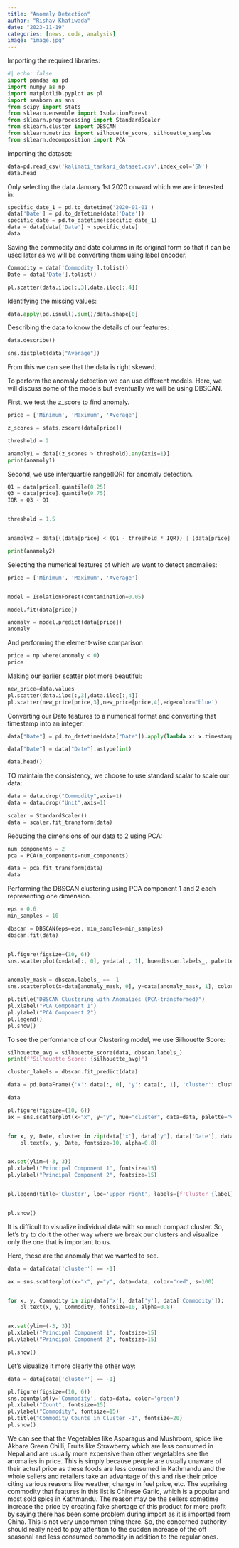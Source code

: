 ```yaml
---
title: "Anomaly Detection"
author: "Rishav Khatiwada"
date: "2023-11-19"
categories: [news, code, analysis]
image: "image.jpg"
---
```


Importing the required libraries:

```python
#| echo: false
import pandas as pd
import numpy as np
import matplotlib.pyplot as pl
import seaborn as sns
from scipy import stats
from sklearn.ensemble import IsolationForest
from sklearn.preprocessing import StandardScaler
from sklearn.cluster import DBSCAN
from sklearn.metrics import silhouette_score, silhouette_samples
from sklearn.decomposition import PCA
```

importing the dataset:

```python
data=pd.read_csv('kalimati_tarkari_dataset.csv',index_col='SN')
data.head
```

Only selecting the data January 1st 2020 onward which we are interested in:

```python
specific_date_1 = pd.to_datetime('2020-01-01') 
data['Date'] = pd.to_datetime(data['Date'])
specific_date = pd.to_datetime(specific_date_1)
data = data[data['Date'] > specific_date]
data
```

Saving the commodity and date columns in its original form so that it can be used later as we will be converting them using label encoder.

```python
Commodity = data['Commodity'].tolist()
Date = data['Date'].tolist()
```

```python
pl.scatter(data.iloc[:,3],data.iloc[:,4])
```

Identifying the missing values:

```python
data.apply(pd.isnull).sum()/data.shape[0]
```

Describing the data to know the details of our features:

```python
data.describe()
```

```python
sns.distplot(data["Average"])
```

From this we can see that the data is right skewed.

To perform the anomaly detection we can use different models. Here, we will discuss some of the models but eventually we will be using DBSCAN.

First, we test the z_score to find anomaly.

```python
price = ['Minimum', 'Maximum', 'Average']

z_scores = stats.zscore(data[price])

threshold = 2

anamoly1 = data[(z_scores > threshold).any(axis=1)]
print(anamoly1)
```

Second, we use interquartile range(IQR) for anomaly detection.

```python
Q1 = data[price].quantile(0.25)
Q3 = data[price].quantile(0.75)
IQR = Q3 - Q1


threshold = 1.5


anamoly2 = data[((data[price] < (Q1 - threshold * IQR)) | (data[price] > (Q3 + threshold * IQR))).any(axis=1)]

print(anamoly2)
```

Selecting the numerical features of which we want to detect anomalies:

```python
price = ['Minimum', 'Maximum', 'Average']


model = IsolationForest(contamination=0.05)

model.fit(data[price])

anomaly = model.predict(data[price])
anomaly
```

And performing the element-wise comparison

```python
price = np.where(anomaly < 0)
price
```

Making our earlier scatter plot more beautiful:

```python
new_price=data.values
pl.scatter(data.iloc[:,3],data.iloc[:,4])
pl.scatter(new_price[price,3],new_price[price,4],edgecolor='blue')
```

Converting our Date features to a numerical format and converting that timestamp into an integer:

```python
data["Date"] = pd.to_datetime(data["Date"]).apply(lambda x: x.timestamp())

data["Date"] = data["Date"].astype(int)

data.head()
```

TO maintain the consistency, we choose to use standard scalar to scale our data:

```python
data = data.drop("Commodity",axis=1)
data = data.drop("Unit",axis=1)

scaler = StandardScaler()
data = scaler.fit_transform(data)
```

Reducing the dimensions of our data to 2 using PCA:

```python
num_components = 2
pca = PCA(n_components=num_components)

data = pca.fit_transform(data)
data
```

Performing the DBSCAN clustering using PCA component 1 and 2 each representing one dimension.

```python
eps = 0.6
min_samples = 10

dbscan = DBSCAN(eps=eps, min_samples=min_samples)
dbscan.fit(data)


pl.figure(figsize=(10, 6))
sns.scatterplot(x=data[:, 0], y=data[:, 1], hue=dbscan.labels_, palette='viridis', legend='full')


anomaly_mask = dbscan.labels_ == -1
sns.scatterplot(x=data[anomaly_mask, 0], y=data[anomaly_mask, 1], color='red', marker='x', label='Anomalies')

pl.title("DBSCAN Clustering with Anomalies (PCA-transformed)")
pl.xlabel("PCA Component 1")
pl.ylabel("PCA Component 2")
pl.legend()
pl.show()
```

To see the performance of our Clustering model, we use Silhouette Score:

```python
silhouette_avg = silhouette_score(data, dbscan.labels_)
print(f"Silhouette Score: {silhouette_avg}")
```

```python
cluster_labels = dbscan.fit_predict(data)

data = pd.DataFrame({'x': data[:, 0], 'y': data[:, 1], 'cluster': cluster_labels, 'Date': Date,"Commodity":Commodity})

data
```

```python
pl.figure(figsize=(10, 6))
ax = sns.scatterplot(x="x", y="y", hue="cluster", data=data, palette="viridis", s=100)


for x, y, Date, cluster in zip(data['x'], data['y'], data['Date'], data['cluster']):
    pl.text(x, y, Date, fontsize=10, alpha=0.8)


ax.set(ylim=(-3, 3))
pl.xlabel("Principal Component 1", fontsize=15)
pl.ylabel("Principal Component 2", fontsize=15)


pl.legend(title='Cluster', loc='upper right', labels=[f'Cluster {label}' for label in data['cluster'].unique()])


pl.show()
```

It is difficult to visualize individual data with so much compact cluster. So, let's try to do it the other way where we break our clusters and visualize only the one that is important to us.

Here, these are the anomaly that we wanted to see.

```python
data = data[data['cluster'] == -1]

ax = sns.scatterplot(x="x", y="y", data=data, color="red", s=100)


for x, y, Commodity in zip(data['x'], data['y'], data['Commodity']):
    pl.text(x, y, Commodity, fontsize=10, alpha=0.8)


ax.set(ylim=(-3, 3))
pl.xlabel("Principal Component 1", fontsize=15)
pl.ylabel("Principal Component 2", fontsize=15)

pl.show()
```

Let's visualize it more clearly the other way:

```python
data = data[data['cluster'] == -1]

pl.figure(figsize=(10, 6))
sns.countplot(y='Commodity', data=data, color='green')
pl.xlabel("Count", fontsize=15)
pl.ylabel("Commodity", fontsize=15)
pl.title("Commodity Counts in Cluster -1", fontsize=20)
pl.show()
```

We can see that the Vegetables like Asparagus and Mushroom, spice like Akbare Green Chilli, Fruits like Strawberry which are less consumed in Nepal and are usually more expensive than other vegetables see the anomalies in price. This is simply because people are usually unaware of their actual price as these foods are less consumed in Kathmandu and the whole sellers and retailers take an advantage of this and rise their price citing various reasons like weather, change in fuel price, etc. The suprising commodity that features in this list is Chinese Garlic, which is a popular and most sold spice in Kathmandu. The reason may be the sellers sometime increase the price by creating fake shortage of this product for more profit by saying there has been some problem during import as it is imported from China. This is not very uncommon thing there. So, the concerned authority should really need to pay attention to the sudden increase of the off seasonal and less consumed commodity in addition to the regular ones.
